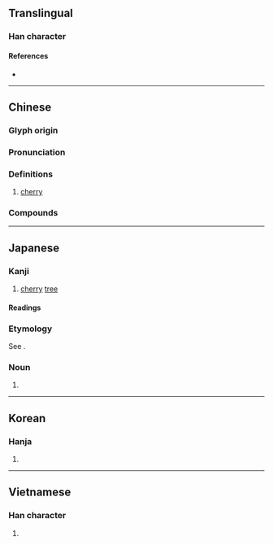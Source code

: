 {{also|樱}}
{{character info/new}}
==Translingual==
{{Han simplified forms|櫻|桜|樱}}

===Han character===
{{Han char|rn=75|rad=木|as=17|sn=21|four=46944|canj=DBCV|ids=⿰木嬰}}

====References====
* {{Han ref|kx=0562.180|dkj=15888|dj=0950.400|hdz=21321.010|uh=6AFB|ud=27387|bh=C4E5|bd=50405}}

----

==Chinese==
{{zh-forms|s=樱}}

===Glyph origin===
{{Han etym}}

===Pronunciation===
{{zh-pron
|m=yīng
|m-s=ngen1/yin1
|c=jing1
|mn=eng
|mc=y
|oc=y
|ma=
|cat=n
}}

===Definitions===
{{zh-hanzi}}

# [[cherry]]

===Compounds===
{{zh-der|櫻桃|櫻花|山櫻桃|櫻桃小口|櫻草|打櫻桃|櫻脣|櫻桃宴|櫻貝|金櫻子|野櫻皮}}

----

==Japanese==
{{ja-kanji forms|桜|櫻}}

===Kanji===
{{ja-kanji|grade=n|rs=木17|shin=桜}}

# [[cherry]] [[tree]]

====Readings====
{{ja-readings
|goon=よう<やう
|kanon=おう<あう
|kun=さくら-
}}

===Etymology===
{{ja-kanjitab|さくら|yomi=k}}
See {{m|ja|桜}}.

===Noun===
{{ja-noun|さくら|shin=桜}}

# {{kyūjitai spelling of|lang=ja|桜}}

----

==Korean==

===Hanja===
{{ko-hanja|hangeul=앵|eumhun=|rv=aeng|mr=aeng|y=ayng}}

# {{defn|lang=ko|sort=木17}}

----

==Vietnamese==

===Han character===
{{vi-hantu|[[anh]]|rs=木17}}

# {{defn|lang=vi|sort=木17}}